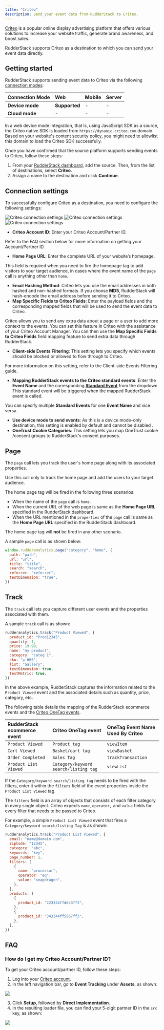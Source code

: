 ```yaml
---
title: "Criteo"
description: Send your event data from RudderStack to Criteo.
---
```


[Criteo](https://www.criteo.com/) is a popular online display advertising platform that offers various solutions to increase your website traffic, generate brand awareness, and boost sales.

RudderStack supports Criteo as a destination to which you can send your event data directly.

## Getting started

RudderStack supports sending event data to Criteo via the following <a href="https://rudderstack.com/docs/rudderstack-cloud/rudderstack-connection-modes/">connection modes</a>:

| Connection Mode | Web       | Mobile | Server |
| :------------------ | :------------ | :--------- | :--------- |
| **Device mode**     | **Supported** | -          | -          |
| **Cloud mode**      | -             | -          | -          |

<div class="infoBlock">
In a web device mode integration, that is, using <Link to="/sources/event-streams/sdks/rudderstack-javascript-sdk">JavaScript SDK</Link> as a source, the Criteo native SDK is loaded from <code class="inline-code">https://dynamic.criteo.com</code> domain. Based on your website's content security policy, you might need to <Link to="/sources/event-streams/sdks/rudderstack-javascript-sdk/load-js-sdk/#allowlist-destination-domain">allowlist this domain</Link> to load the Criteo SDK successfully.
</div>

Once you have confirmed that the source platform supports sending events to Criteo, follow these steps:

1. From your [RudderStack dashboard](https://app.rudderstack.com/), add the source. Then, from the list of destinations, select **Criteo**.
2. Assign a name to the destination and click **Continue**.

## Connection settings

To successfully configure Criteo as a destination, you need to configure the following settings:

<img src="../../assets/event-stream-destinations/criteo-connection-settings-1.png" alt="Criteo connection settings" />
<img src="../../assets/event-stream-destinations/criteo-connection-settings-2.png" alt="Criteo connection settings" />
<img src="../../assets/event-stream-destinations/criteo-connection-settings-3.png" alt="Criteo connection settings" />

- **Criteo Account ID**: Enter your Criteo Account/Partner ID.

<div class="infoBlock">
Refer to the <Link to="#faq">FAQ</Link> section below for more information on getting your Account/Partner ID.
</div>

- **Home Page URL**: Enter the complete URL of your website’s homepage.

<div class="infoBlock">
This field is required when you need to fire the homepage tag to add visitors to your target audience, in cases where the event name of the <code class="inline-code">page</code> call is anything other than <code class="inline-code">home</code>.
</div>

- **Email Hashing Method**: Criteo lets you use the email addresses in both hashed and non-hashed formats. If you choose **MD5**, RudderStack will hash-encode the email address before sending it to Criteo.
- **Map Specific Fields to Criteo Fields:** Enter the payload fields and the corresponding mapped fields that will be used to send the event data to Criteo.

<div class="infoBlock">
Criteo allows you to send any extra data about a page or a user to add more context to the events. You can set this feature in Criteo with the assistance of your Criteo Account Manager. You can then use the <strong>Map Specific Fields to Criteo Fields</strong> field mapping feature to send extra data through RudderStack.
</div>

- **Client-side Events Filtering**: This setting lets you specify which events should be blocked or allowed to flow through to Criteo.

<div class="infoBlock">
For more information on this setting, refer to the <Link to="/sources/event-streams/sdks/event-filtering/">Client-side Events Filtering</Link> guide.
</div>

- **Mapping RudderStack events to the Criteo standard events**: Enter the **Event Name** and the corresponding [**Standard Event**](https://www.criteo.com/wp-content/uploads/2018/09/CSPOneTag_v1.1.pdf) from the dropdown. This standard event will be triggered when the mapped RudderStack event is called.

<div class="successBlock">
You can specify multiple <strong>Standard Events</strong> for one <strong>Event Name</strong> and vice versa.
</div>

- **Use device mode to send events**: As this is a <Link to="/destinations/rudderstack-connection-modes/#device-mode">device mode</Link>-only destination, this setting is enabled by default and cannot be disabled .
- **OneTrust Cookie Categories**: This setting lets you map <Link to="/sources/event-streams/sdks/rudderstack-javascript-sdk/onetrust-consent-manager/">OneTrust cookie</Link> /consent groups to RudderStack's consent purposes.

## Page

The <Link to="/event-spec/standard-events/page/">`page`</Link> call lets you track the user's home page along with its associated properties.

<div class="infoBlock">
Use this call only to track the home page and add the users to your target audience.
</div>

The home page tag will be fired in the following three scenarios:

- When the name of the `page` call is `home`.
- When the current URL of the web page is same as the **Home Page URL** specified in the RudderStack dashboard.
- When the URL mentioned in the `properties` of the `page` call is same as the **Home Page URL** specified in the RudderStack dashboard.

<div class="warningBlock">
The home page tag will <strong>not</strong> be fired in any other scenario.
</div>

A sample `page` call is as shown below:

```javascript
window.rudderanalytics.page("category", "home", {
  path: "path",
  url: "url",
  title: "title",
  search: "search",
  referrer: "referrer",
  testDimension: "true",
})
```

## Track

The <Link to="/event-spec/standard-events/track/">`track`</Link> call lets you capture different user events and the properties associated with them.

A sample `track` call is as shown:

```javascript
rudderanalytics.track("Product Viewed", {
  product_id: "Prod12345",
  quantity: 1,
  price: 19.99,
  name: "my product",
  category: "categ 1",
  sku: "p-666",
  list: "Gallery",
  testDimension: true,
  testMetric: true,
})
```

In the above example, RudderStack captures the information related to the `Product Viewed` event and the associated details such as quantity, price, category, etc.

The following table details the mapping of the <Link to="/event-spec/ecommerce-events-spec/">RudderStack ecommerce events</Link> and the [Criteo OneTag events](https://help.criteo.com/kb/guide/en/all-criteo-onetag-events-and-parameters-vZbzbEeY86/Steps/775825).

| **RudderStack ecommerce event** | **Criteo OneTag event**               | **OneTag Event Name Used By Criteo** |
| :------------------------------- | :------------------------------------ | :----------------------------------- |
| `Product Viewed`                 | `Product tag`                         | `viewItem`                           |
| `Cart Viewed`                    | `Basket/cart tag`                     | `viewBasket`                         |
| `Order Completed`                | `Sales Tag`                           | `trackTransaction`                   |
| `Product List Viewed`            | `Category/keyword search/listing tag` | `viewList`                           |

<div class="infoBlock">
If the <code class="inline-code">Category/keyword search/listing tag</code> needs to be fired with the filters, enter it within the <code class="inline-code">filters</code> field of the event properties inside the <code class="inline-code">Product List Viewed</code> tag.
</div>

The `filters` field is an array of objects that consists of each filter category in every single object. Criteo expects `name`, `operator,` and `value` fields for every filter that needs to be passed to Criteo.

For example, a simple `Product List Viewed` event that fires a `Category/keyword search/listing Tag` is as shown:

```javascript
rudderanalytics.track("Product List Viewed", {
  email: "name@domain.com",
  zipCode: "12345",
  category: "abc",
  keywords: "key",
  page_number: 1,
  filters: [
    {
      name: "processor",
      operator: "eq",
      value: "snapdragon",
    },
  ],
  products: [
    {
      product_id: "223344ffdds3ff3",
    },
    {
      product_id: "343344ff5567ff3",
    },
  ],
})
```

## FAQ

### How do I get my Criteo Account/Partner ID?

To get your Criteo account/partner ID, follow these steps:

1. Log into your [Criteo account](https://www.criteo.com/login/).
2. In the left navigation bar, go to **Event Tracking** under **Assets**, as shown:

<img src="https://user-images.githubusercontent.com/59817155/127632648-75ef6105-09fc-4344-b59d-876d45d82951.png" />

3. Click **Setup**, followed by **Direct Implementation**.
4. In the resulting loader file, you can find your 5-digit partner ID in the `src` key, as shown:

<img src="https://user-images.githubusercontent.com/59817155/127632914-01fb0c10-1741-478e-b5d3-685d4c145f26.png" />